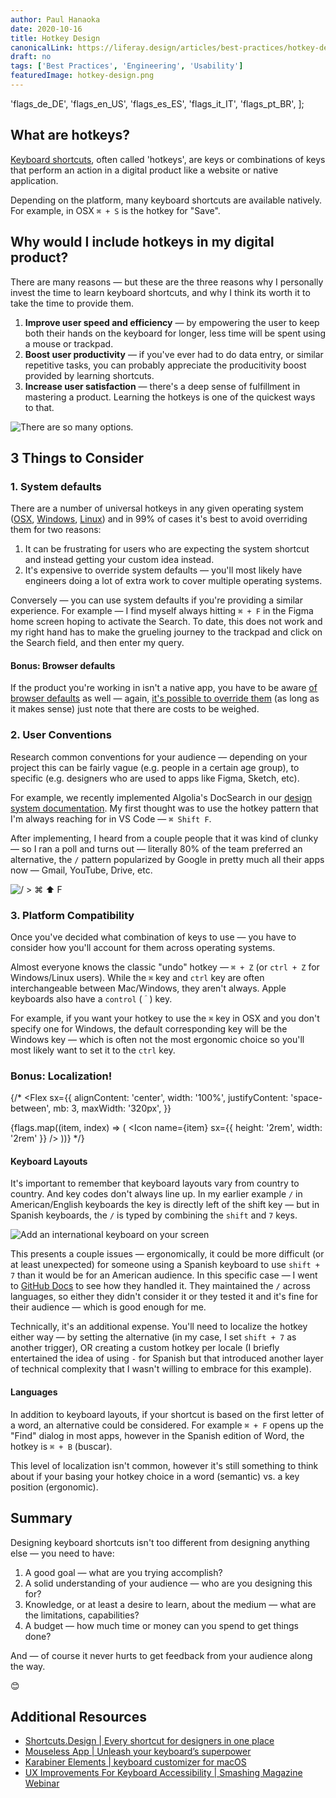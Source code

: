 ```yaml
---
author: Paul Hanaoka
date: 2020-10-16
title: Hotkey Design
canonicalLink: https://liferay.design/articles/best-practices/hotkey-design/
draft: no
tags: ['Best Practices', 'Engineering', 'Usability']
featuredImage: hotkey-design.png
---
```


  'flags_de_DE',
  'flags_en_US',
  'flags_es_ES',
  'flags_it_IT',
  'flags_pt_BR',
];

## What are hotkeys?

[Keyboard shortcuts](https://en.wikipedia.org/wiki/Keyboard_shortcut), often called 'hotkeys', are keys or combinations of keys that perform an action in a digital product like a website or native application.

Depending on the platform, many keyboard shortcuts are available natively. For example, in OSX `⌘ + S` is the hotkey for "Save".

## Why would I include hotkeys in my digital product?

There are many reasons — but these are the three reasons why I personally invest the time to learn keyboard shortcuts, and why I think its worth it to take the time to provide them.

1.  **Improve user speed and efficiency** — by empowering the user to keep both their hands on the keyboard for longer, less time will be spent using a mouse or trackpad.
1.  **Boost user productivity** — if you've ever had to do data entry, or similar repetitive tasks, you can probably appreciate the producitivity boost provided by learning shortcuts.
1.  **Increase user satisfaction** — there's a deep sense of fulfillment in mastering a product. Learning the hotkeys is one of the quickest ways to that.

![There are so many options.](keyboard.jpg)

## 3 Things to Consider

### 1. System defaults

There are a number of universal hotkeys in any given operating system ([OSX](https://support.apple.com/en-us/HT201236), [Windows](https://support.microsoft.com/en-us/help/12445/windows-keyboard-shortcuts), [Linux](https://linuxhint.com/100_keyboard_shortcuts_linux/)) and in 99% of cases it's best to avoid overriding them for two reasons:

1. It can be frustrating for users who are expecting the system shortcut and instead getting your custom idea instead.
1. It's expensive to override system defaults — you'll most likely have engineers doing a lot of extra work to cover multiple operating systems.

Conversely — you can use system defaults if you're providing a similar experience. For example — I find myself always hitting `⌘ + F` in the Figma home screen hoping to activate the Search. To date, this does not work and my right hand has to make the grueling journey to the trackpad and click on the Search field, and then enter my query.

#### Bonus: Browser defaults

If the product you're working in isn't a native app, you have to be aware [of browser defaults](https://blog.codinghorror.com/standard-browser-keyboard-shortcuts/) as well — again, [it's possible to override them](https://stackoverflow.com/questions/3680919/overriding-browsers-keyboard-shortcuts) (as long as it makes sense) just note that there are costs to be weighed.

### 2. User Conventions

Research common conventions for your audience — depending on your project this can be fairly vague (e.g. people in a certain age group), to specific (e.g. designers who are used to apps like Figma, Sketch, etc).

For example, we recently implemented Algolia's DocSearch in our [design system documentation](lexicon/get-started). My first thought was to use the hotkey pattern that I'm always reaching for in VS Code — `⌘ Shift F`.

After implementing, I heard from a couple people that it was kind of clunky — so I ran a poll and turns out — literally 80% of the team preferred an alternative, the `/` pattern popularized by Google in pretty much all their apps now — Gmail, YouTube, Drive, etc.

![/	>	⌘ ⬆ F](lexicon-search.jpg)

### 3. Platform Compatibility

Once you've decided what combination of keys to use — you have to consider how you'll account for them across operating systems.

Almost everyone knows the classic "undo" hotkey — `⌘ + Z` (or `ctrl + Z` for Windows/Linux users). While the `⌘` key and `ctrl` key are often interchangeable between Mac/Windows, they aren't always. Apple keyboards also have a `control` (`＾`) key.

For example, if you want your hotkey to use the `⌘` key in OSX and you don't specify one for Windows, the default corresponding key will be the Windows key — which is often not the most ergonomic choice so you'll most likely want to set it to the `ctrl` key.

### Bonus: Localization!

{/* <Flex
  sx={{
    alignContent: 'center',
    width: '100%',
    justifyContent: 'space-between',
    mb: 3,
    maxWidth: '320px',
  }}
>
  {flags.map((item, index) => (
    <Icon name={item} sx={{ height: '2rem', width: '2rem' }} />
  ))}
</Flex> */}

#### Keyboard Layouts

It's important to remember that keyboard layouts vary from country to country. And key codes don't always line up. In my earlier example `/` in American/English keyboards the key is directly left of the shift key — but in Spanish keyboards, the `/` is typed by combining the `shift` and `7` keys.

![Add an international keyboard on your screen](spanish-iso-keyboard.png)

This presents a couple issues — ergonomically, it could be more difficult (or at least unexpected) for someone using a Spanish keyboard to use `shift + 7` than it would be for an American audience. In this specific case — I went to [GitHub Docs](https://docs.github.com/es) to see how they handled it. They maintained the `/` across languages, so either they didn't consider it or they tested it and it's fine for their audience — which is good enough for me.

Technically, it's an additional expense. You'll need to localize the hotkey either way — by setting the alternative (in my case, I set `shift + 7` as another trigger), OR creating a custom hotkey per locale (I briefly entertained the idea of using `-` for Spanish but that introduced another layer of technical complexity that I wasn't willing to embrace for this example).

#### Languages

In addition to keyboard layouts, if your shortcut is based on the first letter of a word, an alternative could be considered. For example `⌘ + F` opens up the "Find" dialog in most apps, however in the Spanish edition of Word, the hotkey is `⌘ + B` (buscar).

This level of localization isn't common, however it's still something to think about if your basing your hotkey choice in a word (semantic) vs. a key position (ergonomic).

## Summary

Designing keyboard shortcuts isn't too different from designing anything else — you need to have:

1. A good goal — what are you trying accomplish?
1. A solid understanding of your audience — who are you designing this for?
1. Knowledge, or at least a desire to learn, about the medium — what are the limitations, capabilities?
1. A budget — how much time or money can you spend to get things done?

And — of course it never hurts to get feedback from your audience along the way.

😊

## Additional Resources

- [Shortcuts.Design | Every shortcut for designers in one place](https://shortcuts.design/)
- [Mouseless App | Unleash your keyboard’s superpower](https://mouseless.app/)
- [Karabiner Elements | keyboard customizer for macOS](https://karabiner-elements.pqrs.org/)
- [UX Improvements For Keyboard Accessibility | Smashing Magazine Webinar](https://vimeo.com/346088111)
